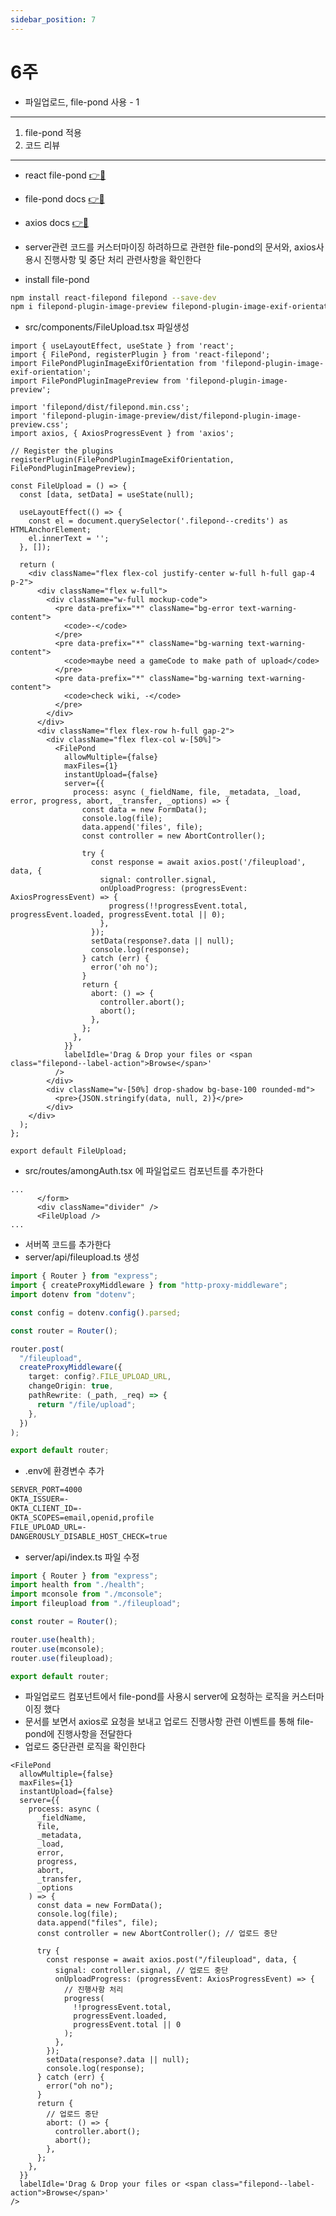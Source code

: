 ```yaml
---
sidebar_position: 7
---
```


# 6주

- 파일업로드, file-pond 사용 - 1

---

1. file-pond 적용
2. 코드 리뷰

---

- react file-pond [👉🔗](https://www.npmjs.com/package/react-filepond)
- file-pond docs [👉🔗](https://pqina.nl/filepond/docs/api/server/)
- axios docs [👉🔗](https://github.com/axios/axios/blob/main/examples/upload/index.html)

- server관련 코드를 커스터마이징 하려하므로 관련한 file-pond의 문서와, axios사용시 진행사항 및 중단 처리 관련사항을 확인한다

- install file-pond

```bash
npm install react-filepond filepond --save-dev
npm i filepond-plugin-image-preview filepond-plugin-image-exif-orientation --save-dev
```

- src/components/FileUpload.tsx 파일생성

```tsx
import { useLayoutEffect, useState } from 'react';
import { FilePond, registerPlugin } from 'react-filepond';
import FilePondPluginImageExifOrientation from 'filepond-plugin-image-exif-orientation';
import FilePondPluginImagePreview from 'filepond-plugin-image-preview';

import 'filepond/dist/filepond.min.css';
import 'filepond-plugin-image-preview/dist/filepond-plugin-image-preview.css';
import axios, { AxiosProgressEvent } from 'axios';

// Register the plugins
registerPlugin(FilePondPluginImageExifOrientation, FilePondPluginImagePreview);

const FileUpload = () => {
  const [data, setData] = useState(null);

  useLayoutEffect(() => {
    const el = document.querySelector('.filepond--credits') as HTMLAnchorElement;
    el.innerText = '';
  }, []);

  return (
    <div className="flex flex-col justify-center w-full h-full gap-4 p-2">
      <div className="flex w-full">
        <div className="w-full mockup-code">
          <pre data-prefix="*" className="bg-error text-warning-content">
            <code>-</code>
          </pre>
          <pre data-prefix="*" className="bg-warning text-warning-content">
            <code>maybe need a gameCode to make path of upload</code>
          </pre>
          <pre data-prefix="*" className="bg-warning text-warning-content">
            <code>check wiki, -</code>
          </pre>
        </div>
      </div>
      <div className="flex flex-row h-full gap-2">
        <div className="flex flex-col w-[50%]">
          <FilePond
            allowMultiple={false}
            maxFiles={1}
            instantUpload={false}
            server={{
              process: async (_fieldName, file, _metadata, _load, error, progress, abort, _transfer, _options) => {
                const data = new FormData();
                console.log(file);
                data.append('files', file);
                const controller = new AbortController();

                try {
                  const response = await axios.post('/fileupload', data, {
                    signal: controller.signal,
                    onUploadProgress: (progressEvent: AxiosProgressEvent) => {
                      progress(!!progressEvent.total, progressEvent.loaded, progressEvent.total || 0);
                    },
                  });
                  setData(response?.data || null);
                  console.log(response);
                } catch (err) {
                  error('oh no');
                }
                return {
                  abort: () => {
                    controller.abort();
                    abort();
                  },
                };
              },
            }}
            labelIdle='Drag & Drop your files or <span class="filepond--label-action">Browse</span>'
          />
        </div>
        <div className="w-[50%] drop-shadow bg-base-100 rounded-md">
          <pre>{JSON.stringify(data, null, 2)}</pre>
        </div>
    </div>
  );
};

export default FileUpload;
```

- src/routes/amongAuth.tsx 에 파일업로드 컴포넌트를 추가한다

```tsx
...
      </form>
      <div className="divider" />
      <FileUpload />
...
```

- 서버쪽 코드를 추가한다
- server/api/fileupload.ts 생성

```ts
import { Router } from "express";
import { createProxyMiddleware } from "http-proxy-middleware";
import dotenv from "dotenv";

const config = dotenv.config().parsed;

const router = Router();

router.post(
  "/fileupload",
  createProxyMiddleware({
    target: config?.FILE_UPLOAD_URL,
    changeOrigin: true,
    pathRewrite: (_path, _req) => {
      return "/file/upload";
    },
  })
);

export default router;
```

- .env에 환경변수 추가

```txt
SERVER_PORT=4000
OKTA_ISSUER=-
OKTA_CLIENT_ID=-
OKTA_SCOPES=email,openid,profile
FILE_UPLOAD_URL=-
DANGEROUSLY_DISABLE_HOST_CHECK=true
```

- server/api/index.ts 파일 수정

```ts
import { Router } from "express";
import health from "./health";
import mconsole from "./mconsole";
import fileupload from "./fileupload";

const router = Router();

router.use(health);
router.use(mconsole);
router.use(fileupload);

export default router;
```

- 파일업로드 컴포넌트에서 file-pond를 사용시 server에 요청하는 로직을 커스터마이징 했다
- 문서를 보면서 axios로 요청을 보내고 업로드 진행사항 관련 이벤트를 통해 file-pond에 진행사항을 전달한다
- 업로드 중단관련 로직을 확인한다

```tsx
<FilePond
  allowMultiple={false}
  maxFiles={1}
  instantUpload={false}
  server={{
    process: async (
      _fieldName,
      file,
      _metadata,
      _load,
      error,
      progress,
      abort,
      _transfer,
      _options
    ) => {
      const data = new FormData();
      console.log(file);
      data.append("files", file);
      const controller = new AbortController(); // 업로드 중단

      try {
        const response = await axios.post("/fileupload", data, {
          signal: controller.signal, // 업로드 중단
          onUploadProgress: (progressEvent: AxiosProgressEvent) => {
            // 진행사항 처리
            progress(
              !!progressEvent.total,
              progressEvent.loaded,
              progressEvent.total || 0
            );
          },
        });
        setData(response?.data || null);
        console.log(response);
      } catch (err) {
        error("oh no");
      }
      return {
        // 업로드 중단
        abort: () => {
          controller.abort();
          abort();
        },
      };
    },
  }}
  labelIdle='Drag & Drop your files or <span class="filepond--label-action">Browse</span>'
/>
```
